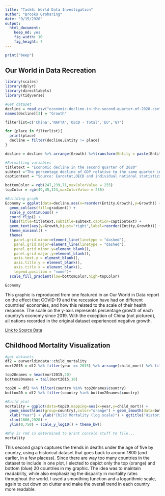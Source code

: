 ```yaml
---
title: "Task6: World Data Investigation"
author: "Brooks Groharing"
date: "9/15/2020"
output: 
  html_document: 
    keep_md: yes
    fig_width: 10
    fig_height: 7
---
```

```r
print("beep")
```


## Our World in Data Recreation
```r

library(scales)
library(dplyr)
library(directlabels)
library(tidyverse)

#Get dataset
decline = read_csv("economic-decline-in-the-second-quarter-of-2020.csv")
names(decline)[3] = "Growth"

filterlist=c('China','NAFTA','OECD - Total','EU','G7')

for (place in filterlist){
  print(place)
  decline = filter(decline,Entity != place)
}

decline = decline %>% arrange(Growth) %>%transform(Entity = paste(Entity," ",round(Growth,digits=1),"% ",sep=""),gradient=Growth)

#Formatting variables
titletext = "Economic decline in the second quarter of 2020"
subtext ="The percentage decline of GDP relative to the same quarter in 2019. It is adjusted for inflation."
captiontext = "Source: Eurostat,OECD and individual national statistics agencies."

bottomColor = rgb(247,239,71,maxColorValue = 255)
topColor = rgb(49,45,123,maxColorValue = 255)

#Building graph
Economy = ggplot(data=decline,aes(x=reorder(Entity,Growth),y=Growth)) +
  geom_col(aes(fill=gradient)) +
  scale_y_continuous() +
  coord_flip() +
  labs(title=titletext,subtitle=subtext,caption=captiontext) +
  geom_text(aes(y=Growth,hjust="right",label=reorder(Entity,Growth))) +
  theme_minimal() + 
  theme(
    panel.grid.minor=element_line(linetype = "dashed"),
    panel.grid.major=element_line(linetype = "dashed"),
    panel.grid.minor.y=element_blank(),
    panel.grid.major.y=element_blank(),
    axis.text.y = element_blank(),
    axis.title.y = element_blank(),
    axis.title.x = element_blank(),
    legend.position = "none")+
  scale_fill_gradient(low=bottomColor,high=topColor)
```

```r
Economy
```




This graphic is reproduced from one featured in an Our World in Data report on the effect that COVID-19 and the recession have had on different countries' economies, and how this related to the scale of their health response. The scale on the y-axis represents percentage growth of each country's economy since 2019. With the exception of China (not pictured), all nations recorded in the original dataset experienced negative growth.

<font size="2">[Link to Source Data](ourworldindata.org/covid-health-economy)</font>


## Childhood Mortality Visualization
```r
#get datasets
df2 = ourworldindata::child_mortality
mort2015 = df2 %>% filter(year == 2015) %>% arrange(child_mort) %>% filter(is.na(continent)==FALSE) %>% filter(is.na(child_mort)==FALSE)

top20names = head(mort2015,20)
bottom20names = tail(mort2015,10)

top20 = df2 %>% filter(country %in% top20names$country)
bottom20 = df2 %>% filter(country %in% bottom20names$country)

#Build plot
mortality = ggplot(data=top20,mapping=aes(x=year,y=child_mort)) + 
  geom_smooth(aes(group=country),color="orange") + geom_smooth(data=bottom20,aes(group=country),color='blue') +
  xlab("Year") + ylab("Child Mortality (log scale)") + ggtitle("Historical Child mortality in 10 highest and lowest states, as of 2015") +
  xlim(1800,2020) +
  ylim(0,750) + scale_y_log10() + theme_bw()


```

```r
#Why is rmd so determined to print console stuff to file...
mortality
```


This second graph captures the trends in deaths under the age of five by country, using a historical dataset that goes back to around 1800 (and earlier, in a few placess). Since there are way too many countries in the dataset to include in one plot, I elected to depict only the top (orange) and bottom (blue) 20 countries in my graphic. The idea was to maintain readability, while also emphasizing the disparity in mortality rates throughout the world. I used a smoothing function and a logarithmic scale, again to cut down on clutter and make the overall trend in each country more readable.